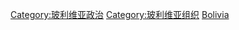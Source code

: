 [[Category:玻利维亚政治|Category:玻利维亚政治]]
[[Category:玻利维亚组织|Category:玻利维亚组织]]
[[Category:南美洲各国政党|Bolivia]]